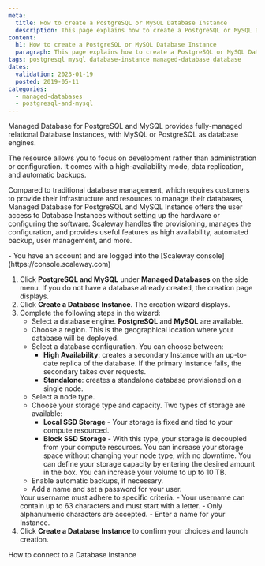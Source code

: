 ```yaml
---
meta:
  title: How to create a PostgreSQL or MySQL Database Instance 
  description: This page explains how to create a PostgreSQL or MySQL Database Instance
content:
  h1: How to create a PostgreSQL or MySQL Database Instance
  paragraph: This page explains how to create a PostgreSQL or MySQL Database Instance
tags: postgresql mysql database-instance managed-database database
dates:
  validation: 2023-01-19
  posted: 2019-05-11
categories:
  - managed-databases
  - postgresql-and-mysql
---
```


Managed Database for PostgreSQL and MySQL provides fully-managed relational Database Instances, with MySQL or PostgreSQL as database engines.

The resource allows you to focus on development rather than administration or configuration. It comes with a high-availability mode, data replication, and automatic backups.

Compared to traditional database management, which requires customers to provide their infrastructure and resources to manage their databases, Managed Database for PostgreSQL and MySQL Instance offers the user access to Database Instances without setting up the hardware or configuring the software. Scaleway handles the provisioning, manages the configuration, and provides useful features as high availability, automated backup, user management, and more.

<Macro id="iam-requirements" />
 
<Message type="requirement">
  - You have an account and are logged into the [Scaleway console](https://console.scaleway.com)
</Message>

1. Click **PostgreSQL and MySQL** under **Managed Databases** on the side menu. If you do not have a database already created, the creation page displays.
    <Lightbox src="scaleway-db-creation-page.webp" alt="" />
2. Click **Create a Database Instance**. The creation wizard displays.
3. Complete the following steps in the wizard:
    - Select a database engine. **PostgreSQL** and **MySQL** are available.
    - Choose a region. This is the geographical location where your database will be deployed.
    - Select a database configuration. You can choose between:
        - **High Availability**: creates a secondary Instance with an up-to-date replica of the database. If the primary Instance fails, the secondary takes over requests.
        - **Standalone**: creates a standalone database provisioned on a single node.
    - Select a node type.
    - Choose your storage type and capacity. Two types of storage are available:
        - **Local SSD Storage** - Your storage is fixed and tied to your compute resourced.
        - **Block SSD Storage** - With this type, your storage is decoupled from your compute resources. You can increase your storage space without changing your node type, with no downtime. You can define your storage capacity by entering the desired amount in the box. You can increase your volume to up to 10 TB.
    - Enable automatic backups, if necessary.
    - Add a name and set a password for your user.
    <Message type="important">
      Your username must adhere to specific criteria.
      - Your username can contain up to 63 characters and must start with a letter.
      - Only alphanumeric characters are accepted.
    </Message>
    - Enter a name for your Instance.
4. Click **Create a Database Instance** to confirm your choices and launch creation.

<Navigation title="See Also">
  <NextButton to="/managed-databases/postgresql-and-mysql/how-to/connect-database-instance">How to connect to a Database Instance</NextButton>
</Navigation>
